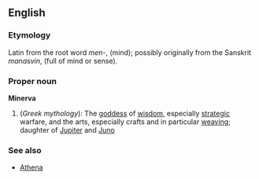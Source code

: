 ==English==
===Etymology===
Latin from the root word ''men-'', (mind); possibly originally from the Sanskrit ''manasvin'', (full of mind or sense).

===Proper noun===
'''Minerva'''
{{wikipedia}}
# (''Greek mythology''): The [[goddess]] of [[wisdom]], especially [[strategic]] warfare, and the arts, especially crafts and in particular [[weaving]]; daughter of [[Jupiter]] and [[Juno]]

===See also===
*[[Athena]]